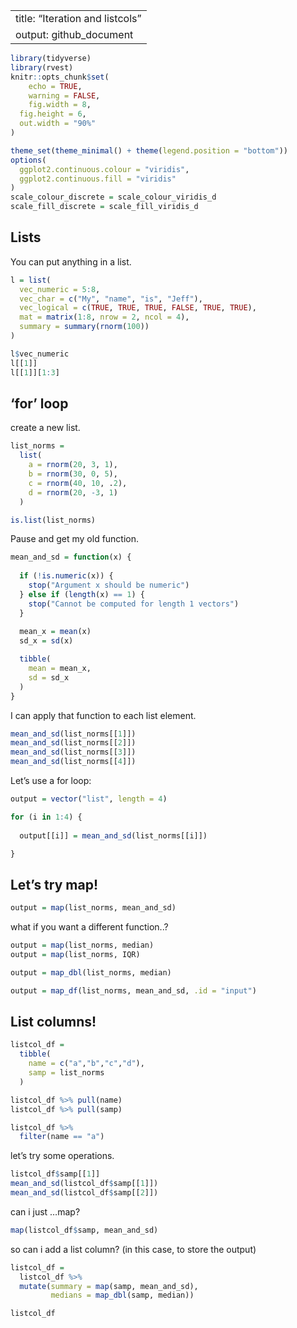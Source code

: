 
---
title: "Iteration and listcols"
output: github_document
---

```r
library(tidyverse)
library(rvest)
knitr::opts_chunk$set(
	echo = TRUE,
	warning = FALSE,
	fig.width = 8, 
  fig.height = 6,
  out.width = "90%"
)

theme_set(theme_minimal() + theme(legend.position = "bottom"))
options(
  ggplot2.continuous.colour = "viridis",
  ggplot2.continuous.fill = "viridis"
)
scale_colour_discrete = scale_colour_viridis_d
scale_fill_discrete = scale_fill_viridis_d

```



## Lists

You can put anything in a list.

```r
l = list(
  vec_numeric = 5:8,
  vec_char = c("My", "name", "is", "Jeff"),
  vec_logical = c(TRUE, TRUE, TRUE, FALSE, TRUE, TRUE),
  mat = matrix(1:8, nrow = 2, ncol = 4),
  summary = summary(rnorm(100))
)
```


```r
l$vec_numeric
l[[1]]
l[[1]][1:3]
```




## 'for' loop

create a new list.

```r
list_norms = 
  list(
    a = rnorm(20, 3, 1),
    b = rnorm(30, 0, 5),
    c = rnorm(40, 10, .2),
    d = rnorm(20, -3, 1)
  )

is.list(list_norms)
```



Pause and get my old function.

```r
mean_and_sd = function(x) {
  
  if (!is.numeric(x)) {
    stop("Argument x should be numeric")
  } else if (length(x) == 1) {
    stop("Cannot be computed for length 1 vectors")
  }
  
  mean_x = mean(x)
  sd_x = sd(x)

  tibble(
    mean = mean_x, 
    sd = sd_x
  )
}
```


I can apply that function to each list element.
```r
mean_and_sd(list_norms[[1]])
mean_and_sd(list_norms[[2]])
mean_and_sd(list_norms[[3]])
mean_and_sd(list_norms[[4]])
```


Let's use a for loop:

```r
output = vector("list", length = 4)

for (i in 1:4) {
  
  output[[i]] = mean_and_sd(list_norms[[i]])

}
```






## Let's try map!

```r
output = map(list_norms, mean_and_sd)
```



what if you want a different function..?


```r
output = map(list_norms, median)
output = map(list_norms, IQR)
```


```r
output = map_dbl(list_norms, median)
```


```r
output = map_df(list_norms, mean_and_sd, .id = "input")
```




## List columns!

```r
listcol_df = 
  tibble(
    name = c("a","b","c","d"),
    samp = list_norms
  )
```

```r
listcol_df %>% pull(name)
listcol_df %>% pull(samp)

listcol_df %>%
  filter(name == "a")
```


let's try some operations.

```r
listcol_df$samp[[1]]
mean_and_sd(listcol_df$samp[[1]])
mean_and_sd(listcol_df$samp[[2]])
```



can i just ...map? 

```r
map(listcol_df$samp, mean_and_sd)
```

so can i add a list column? (in this case, to store the output)


```r
listcol_df = 
  listcol_df %>% 
  mutate(summary = map(samp, mean_and_sd),
         medians = map_dbl(samp, median))

listcol_df
```

